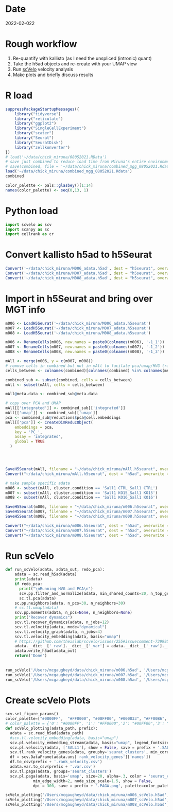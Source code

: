 
# Date
2022-02-022

# Rough workflow
1. Re-quantify with kallisto (as I need the unspliced (intronic) quant)
2. Take the h5ad objects and re-create with your UMAP view
3. Run [scVelo](https://scvelo.readthedocs.io) velocity analysis
4. Make plots and briefly discuss results

# R load
```r
suppressPackageStartupMessages({
    library("tidyverse")
    library("reticulate")
    library("ggplot2")
    library("SingleCellExperiment")
    library("scater")
    library("Seurat")
    library("SeuratDisk")
    library("zellkonverter")
})
# load('~/data/chick_miruna/08052021.RData')
# save just combined to reduce load time from Miruna's entire environment
# save(combined, file = '~/data/chick_miruna/combined_mgg_08052021.Rdata' )
load('~/data/chick_miruna/combined_mgg_08052021.Rdata')
combined

color_palette <- pals::glasbey()[1:14]
names(color_palette) <- seq(0,13, 1)
```

# Python load
```python
import scvelo as scv
import scanpy as sc
import cellrank as cr
```

# Convert kallisto h5ad to h5Seurat
```r
Convert('~/data/chick_miruna/M006_adata.h5ad', dest = "h5seurat", overwrite = TRUE)
Convert('~/data/chick_miruna/M007_adata.h5ad', dest = "h5seurat", overwrite = TRUE)
Convert('~/data/chick_miruna/M008_adata.h5ad', dest = "h5seurat", overwrite = TRUE)
```

# Import in h5Seurat and bring over MGT info
```r
m006 <- LoadH5Seurat('~/data/chick_miruna/M006_adata.h5seurat')
m007 <- LoadH5Seurat('~/data/chick_miruna/M007_adata.h5seurat')
m008 <- LoadH5Seurat('~/data/chick_miruna/M008_adata.h5seurat')

m006 <- RenameCells(m006, new.names = paste0(colnames(m006), '-1_1'))
m007 <- RenameCells(m007, new.names = paste0(colnames(m007), '-1_2'))
m008 <- RenameCells(m008, new.names = paste0(colnames(m008), '-1_3'))

mAll <- merge(m006, y = c(m007, m008))
# remove cells in combined but not in mAll to facilate pca/umap/HVG transfer
cells_between <- colnames(combined)[colnames(combined) %in% colnames(mAll)]

combined_sub <- subset(combined, cells = cells_between)
mAll <- subset(mAll, cells = cells_between)

mAll@meta.data <- combined_sub@meta.data

# copy over PCA and UMAP
mAll[['integrated']] <- combined_sub[['integrated']]
mAll[['umap']] <- combined_sub[['umap']]
pca <- combined_sub@reductions$pca@cell.embeddings
mAll[['pca']] <- CreateDimReducObject(
    embeddings = pca,
    key = 'PC_',
    assay = 'integrated',
    global = TRUE
  )




SaveH5Seurat(mAll, filename = "~/data/chick_miruna/mAll.h5seurat", overwrite = TRUE)
Convert("~/data/chick_miruna/mAll.h5seurat", dest = "h5ad", overwrite = TRUE)

# make sample specific adata
m006 <- subset(mAll, cluster.condition == 'Sall1 CTRL_Sall1 CTRL')
m007 <- subset(mAll, cluster.condition == 'Sall1 KO15_Sall1 KO15')
m008 <- subset(mAll, cluster.condition == 'Sall1 KO16_Sall1 KO16')

SaveH5Seurat(m006, filename = "~/data/chick_miruna/m006.h5seurat", overwrite = TRUE)
SaveH5Seurat(m007, filename = "~/data/chick_miruna/m007.h5seurat", overwrite = TRUE)
SaveH5Seurat(m008, filename = "~/data/chick_miruna/m008.h5seurat", overwrite = TRUE)

Convert("~/data/chick_miruna/m006.h5seurat", dest = "h5ad", overwrite = TRUE)
Convert("~/data/chick_miruna/m007.h5seurat", dest = "h5ad", overwrite = TRUE)
Convert("~/data/chick_miruna/m008.h5seurat", dest = "h5ad", overwrite = TRUE)
```

# Run scVelo


```python
def run_scVelo(adata, adata_out, redo_pca):
    adata = sc.read_h5ad(adata)
    print(adata)
    if redo_pca:
      print("\nRunning HVG and PCA\n")
      scv.pp.filter_and_normalize(adata, min_shared_counts=20, n_top_genes=10000)
      sc.tl.pca(adata)
    sc.pp.neighbors(adata, n_pcs=30, n_neighbors=30)
    # sc.tl.umap(adata)
    scv.pp.moments(adata, n_pcs=None, n_neighbors=None)
    print("Recover dynamics")
    scv.tl.recover_dynamics(adata, n_jobs=12)
    scv.tl.velocity(adata, mode="dynamical")
    scv.tl.velocity_graph(adata, n_jobs=4)
    scv.tl.velocity_embedding(adata, basis="umap")
    # https://github.com/theislab/scvelo/issues/255#issuecomment-739995301
    adata.__dict__['_raw'].__dict__['_var'] = adata.__dict__['_raw'].__dict__['_var'].rename(columns={'_index': 'features'})
    adata.write_h5ad(adata_out)
    return('Done')
  
    
run_scVelo('/Users/mcgaugheyd/data/chick_miruna/m006.h5ad', '/Users/mcgaugheyd/data/chick_miruna/m006_scVelo.h5ad', True)
run_scVelo('/Users/mcgaugheyd/data/chick_miruna/m007.h5ad', '/Users/mcgaugheyd/data/chick_miruna/m007_scVelo.h5ad', True)
run_scVelo('/Users/mcgaugheyd/data/chick_miruna/m008.h5ad', '/Users/mcgaugheyd/data/chick_miruna/m008_scVelo.h5ad', True)

```

# Create scVelo Plots
```python
scv.set_figure_params()
color_palette=["#0000FF",  "#FF0000", "#00FF00", "#000033", "#FF00B6", "#005300", "#FFD300", "#009FFF", "#9A4D42", "#00FFBE", "#783FC1", "#1F9698", "#FFACFD", "#B1CC71"]
# color_palette = {'0': "#0000FF", '1': "#FF0000",'2': "#00FF00",'3': "#000033",'4': "#FF00B6",'5' : "#005300",'6' : "#FFD300",'7' : "#009FFF",'8' : "#9A4D42",'9' : "#00FFBE",'10': "#783FC1",'11': "#1F9698",'12': "#FFACFD",'13' : "#B1CC71"}
def scVelo_plotting(adata_path, prefix):
  adata = sc.read_h5ad(adata_path)
  #scv.tl.velocity_embedding(adata, basis="umap")
  scv.pl.velocity_embedding_stream(adata, basis="umap", legend_fontsize=12,  color='seurat_clusters', save= prefix + '.embedding_stream.png', show = False, dpi = 300, palette=color_palette)
  scv.pl.velocity(adata, ['SALL1'], show = False, save = prefix + '.SALL1.png', dpi = 300, color ='seurat_clusters',  palette=color_palette)
  scv.tl.rank_velocity_genes(adata, groupby='seurat_clusters', min_corr=.3)
  df = scv.DataFrame(adata.uns['rank_velocity_genes']['names'])
  df.to_csv(prefix + '.rank_velocity.csv')
  adata.var.to_csv(prefix + '.var.csv')
  scv.tl.paga(adata, groups='seurat_clusters')
  scv.pl.paga(adata, basis='umap', size=20, alpha=.3, color = 'seurat_clusters',
            min_edge_width=2, node_size_scale=1.5, show = False,
            dpi = 300, save = prefix + '.PAGA.png', palette=color_palette)

scVelo_plotting('/Users/mcgaugheyd/data/chick_miruna/m006_scVelo.h5ad', 'WT')
scVelo_plotting('/Users/mcgaugheyd/data/chick_miruna/m007_scVelo.h5ad', 'G15')
scVelo_plotting('/Users/mcgaugheyd/data/chick_miruna/m008_scVelo.h5ad', 'G16')
```
